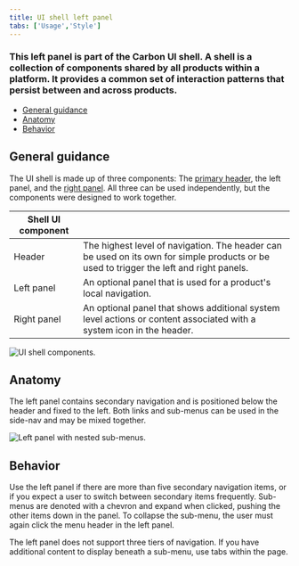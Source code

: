 ```yaml
---
title: UI shell left panel
tabs: ['Usage','Style']
---
```


### This left panel is part of the Carbon UI shell. A shell is a collection of components shared by all products within a platform. It provides a common set of interaction patterns that persist between and across products. 

<AnchorLinks>

- [General guidance](#general-guidance)
- [Anatomy](#anatomy)
- [Behavior](#behavior)

</AnchorLinks>

## General guidance

The UI shell is made up of three components: The [primary header](/components/UI-shell-header/usage), the left panel, and the [right panel](/components/UI-shell-right-panel/usage). All three can be used independently, but the components were designed to work together.

| Shell UI component      |   |
|-------------|---|
| Header      | The highest level of navigation. The header can be used on its own for simple products or be used to trigger the left and right panels.|
| Left panel  | An optional panel that is used for a product's local navigation.|
| Right panel | An optional panel that shows additional system level actions or content associated with a system icon in the header.|

<ImageComponent cols="8"  caption="UI shell components">

![UI shell components.](images/shell-usage-1.png)

</ImageComponent>

## Anatomy

The left panel contains secondary navigation and is positioned below the header and fixed to the left. Both links and sub-menus can be used in the side-nav and may be mixed together.

<ImageComponent cols="8"  caption="Left panel with nested sub-menus.">

![Left panel with nested sub-menus.](images/left-panel-usage-1.png)

</ImageComponent>

## Behavior

Use the left panel if there are more than five secondary navigation items, or if you expect a user to switch between secondary items frequently. Sub-menus are denoted with a chevron and expand when clicked, pushing the other items down in the panel. To collapse the sub-menu, the user must again click the menu header in the left panel.

The left panel does not support three tiers of navigation. If you have additional content to display beneath a sub-menu, use tabs within the page.

